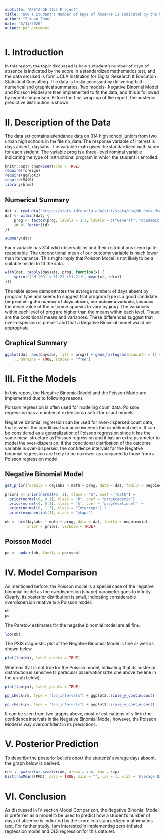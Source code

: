 ```yaml
---
subtitle: "APSTA-GE 2123 Project"
title: "How a Student's Number of Days of Absence is Indicated by the Score in a Standardized Mathematics Test"
author: "Zixuan Zhou"
date: "5/15/2020"
output: pdf_document
---
```

# I. Introduction
In this report, the topic discussed is how a student's number of days of absence is indicated by the score in a standardized mathematics test, and the data set used is form UCLA Institution for Digital Research & Education Statistical Consulting. The data is firstly accessed by delivering both numerical and graphical summaries. Two models- Negative Binomial Model and Poisson Model are then implemented to fit the data, and this is followed by model comparison. Before the final wrap-up of the report, the posterior predictive distribution is shown. 

# II. Description of the Data
The data set contains attendance data on 314 high school juniors from two urban high schools in the file nb_data. The response variable of interest is days absent, daysabs. The variable math gives the standardized math score for each student. The variable prog is a three-level nominal variable indicating the type of instructional program in which the student is enrolled.

```r
knitr::opts_chunk$set(echo = TRUE)
require(foreign)
require(ggplot2)
require(MASS)
library(brms)
```

## Numerical Summary
```r
dat <- read.dta("https://stats.idre.ucla.edu/stat/stata/dae/nb_data.dta")
dat <- within(dat, {
    prog <- factor(prog, levels = 1:3, labels = c("General", "Academic", "Vocational"))
    id <- factor(id)
})

summary(dat)
```

Each variable has 314 valid observations and their distributions seem quite reasonable. The unconditional mean of our outcome variable is much lower than its variance. This might imply that Poisson Model is not likely to be a suitable model to fit the data.

```r
with(dat, tapply(daysabs, prog, function(x) {
    sprintf("M (SD) = %1.2f (%1.2f)", mean(x), sd(x))
}))
```

The table above demonstrates the average numbers of days absent by program type and seems to suggest that program type is a good candidate for predicting the number of days absent, our outcome variable, because the mean value of the outcome appears to vary by prog. The variances within each level of prog are higher than the means within each level. These are the conditional means and variances. These differences suggest that over-dispersion is present and that a Negative Binomial model would be appropriate.

## Graphical Summary
```r
ggplot(dat, aes(daysabs, fill = prog)) + geom_histogram(binwidth = 1) + facet_grid(prog ~ 
    ., margins = TRUE, scales = "free")
```


# III. Fit the Models
In this report, the Negative Binomial Model and the Poisson Model are implemented due to following reasons.

Poisson regression is often used for modeling count data. Poisson regression has a number of extensions useful for count models.

Negative binomial regression can be used for over-dispersed count data, that is when the conditional variance exceeds the conditional mean. It can be considered as a generalization of Poisson regression since it has the same mean structure as Poisson regression and it has an extra parameter to model the over-dispersion. If the conditional distribution of the outcome variable is over-dispersed, the confidence intervals for the Negative binomial regression are likely to be narrower as compared to those from a Poisson regression model.

## Negative Binomial Model
```r
get_prior(formula = daysabs ~ math + prog, data = dat, family = negbinomial)
```

```r
priors <- prior(normal(0, 1), class = "b", coef = "math") + 
  prior(normal(0, 0.1), class = "b", coef = "progAcademic") + 
  prior(normal(0, 0.1), class = "b", coef = "progVocational") +
  prior(normal(0, 1.5), class = "Intercept") +
  prior(exponential(1), class = "shape")
```

```r
nb <- brm(daysabs ~ math + prog, data = dat, family = negbinomial, 
          prior = priors, verbose = TRUE)
```

## Poisson Model
```r
po <- update(nb, family = poisson)
```

# IV. Model Comparison
As mentioned before, the Poisson model is a special case of the negative binomial model as the overdispersion (shape) parameter goes to infinity. Clearly, its posterior distribution is small, indicating considerable overdispersion relative to a Poisson model.

```r
nb
po
```

The Pareto $k$ estimates for the negative binomial model are all fine.
```r
loo(nb)
```

The PSIS diagnostic plot of the Negative Binomial Model is fine as well as shown below.

```r
plot(loo(nb), label_points = TRUE)
```

Whereas that is not true for the Poisson model, indicating that its posterior distribution is sensitive to particular observations(the one above the line in the graph below).
```r
plot(loo(po), label_points = TRUE)
```

```r
pp_check(nb, type = "loo_intervals") + ggplot2::scale_y_continuous()
```
```r
pp_check(po, type = "loo_intervals") + ggplot2::scale_y_continuous()
```

It can be seen from two graphs above, most of estimations of y lie in the confidence intervals in the Negative Binomial Model, however, the Poisson Model is way overconfident in its predictions.

# V. Posterior Prediction
To describe the posterior beliefs about the students' average days absent, the graph below is derived.

```r
PPD <- posterior_predict(nb, draws = 100, fun = exp)
hist(rowMeans(PPD), prob = TRUE, main = "", las = 1, xlab = "Average Days Absent")
```

# VI. Conclusion
As discussed in IV section Model Comparison, the Negative Binomial Model is preferred as a model to be used to predict how a student's number of days of absence is indicated by the score in a standardized mathematics test. For further study, I am interested in implementing zero-inflated regression model and OLS regression for this data set. 
